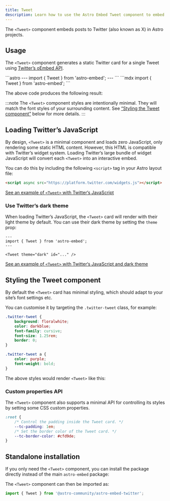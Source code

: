 ```yaml
---
title: Tweet
description: Learn how to use the Astro Embed Tweet component to embed Twitter posts in your website
---
```



The `<Tweet>` component embeds posts to Twitter (also known as X) in Astro projects.

## Usage

The `<Tweet>` component generates a static Twitter card for a single Tweet using [Twitter’s oEmbed API](https://developer.twitter.com/en/docs/twitter-for-websites/oembed-api).

<Tabs>
<TabItem label="Astro" icon="astro">
```astro
---
import { Tweet } from 'astro-embed';
---

<Tweet id="https://twitter.com/astrodotbuild/status/1511750228428435457" />
```
</TabItem>
<TabItem label="MDX" icon="seti:markdown">
```mdx
import { Tweet } from 'astro-embed';

<Tweet id="https://twitter.com/astrodotbuild/status/1511750228428435457" />
```
</TabItem>
</Tabs>

The above code produces the following result:

<div>
	<Tweet id="https://twitter.com/astrodotbuild/status/1511750228428435457" />
</div>

:::note
The `<Tweet>` component styles are intentionally minimal.
They will match the font styles of your surrounding content. See [“Styling the Tweet component”](#styling-the-tweet-component) below for more details.
:::

## Loading Twitter’s JavaScript

By design, `<Tweet>` is a minimal component and loads zero JavaScript, only rendering some static HTML content.
However, this HTML is compatible with Twitter’s widget system.
Loading Twitter‘s large bundle of widget JavaScript will convert each `<Tweet>` into an interactive embed.

You can do this by including the following `<script>` tag in your Astro layout file:

```html
<script async src="https://platform.twitter.com/widgets.js"></script>
```

[See an example of `<Tweet>` with Twitter‘s JavaScript](/examples/tweet-with-js/)

### Use Twitter’s dark theme

When loading Twitter’s JavaScript, the `<Tweet>` card will render with their light theme by default.
You can use their dark theme by setting the `theme` prop:

```astro 'theme="dark"'
---
import { Tweet } from 'astro-embed';
---

<Tweet theme="dark" id="..." />
```

[See an example of `<Tweet>` with Twitter‘s JavaScript and dark theme](/examples/tweet-with-js-dark/)

## Styling the Tweet component

By default the `<Tweet>` card has minimal styling, which should adapt to your site’s font settings etc.

You can customise it by targeting the `.twitter-tweet` class, for example:

```css
.twitter-tweet {
	background: floralwhite;
	color: darkblue;
	font-family: cursive;
	font-size: 1.25rem;
	border: 0;
}

.twitter-tweet a {
	color: purple;
	font-weight: bold;
}
```

The above styles would render `<Tweet>` like this:


<StyledTweet />

### Custom properties API

The `<Tweet>` component also supports a minimal API for controlling its styles by setting some CSS custom properties.

```css
:root {
	/* Control the padding inside the Tweet card. */
	--tc-padding: 1em;
	/* Set the border color of the Tweet card. */
	--tc-border-color: #cfd9de;
}
```

## Standalone installation

If you only need the `<Tweet>` component, you can install the package directly instead of the main `astro-embed` package:


<PackageManagers pkg="@astro-community/astro-embed-twitter" />

The `<Tweet>` component can then be imported as:

```js
import { Tweet } from '@astro-community/astro-embed-twitter';
```
